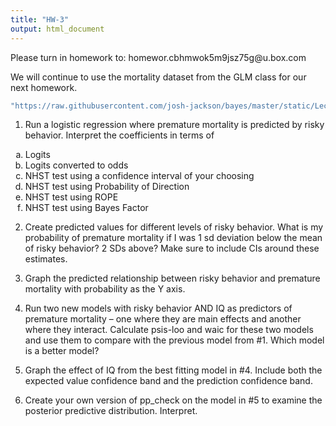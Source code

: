 ```yaml
---
title: "HW-3"
output: html_document
---
```


Please turn in homework to: homewor.cbhmwok5m9jsz75g\@u.box.com

We will continue to use the mortality dataset from the GLM class for our next homework.

```r
"https://raw.githubusercontent.com/josh-jackson/bayes/master/static/Lectures/mortality.csv"
```

1.  Run a logistic regression where premature mortality is predicted by risky behavior. Interpret the coefficients in terms of

```{=html}
<!-- -->
```
a.  Logits
b.  Logits converted to odds
c.  NHST test using a confidence interval of your choosing
d.  NHST test using Probability of Direction
e.  NHST test using ROPE
f.  NHST test using Bayes Factor

```{=html}
<!-- -->
```
2.  Create predicted values for different levels of risky behavior. What is my probability of premature mortality if I was 1 sd deviation below the mean of risky behavior? 2 SDs above? Make sure to include CIs around these estimates.

3.  Graph the predicted relationship between risky behavior and premature mortality with probability as the Y axis.

4.  Run two new models with risky behavior AND IQ as predictors of premature mortality -- one where they are main effects and another where they interact. Calculate psis-loo and waic for these two models and use them to compare with the previous model from #1. Which model is a better model?

5.  Graph the effect of IQ from the best fitting model in #4. Include both the expected value confidence band and the prediction confidence band.

6.  Create your own version of pp_check on the model in #5 to examine the posterior predictive distribution. Interpret.
